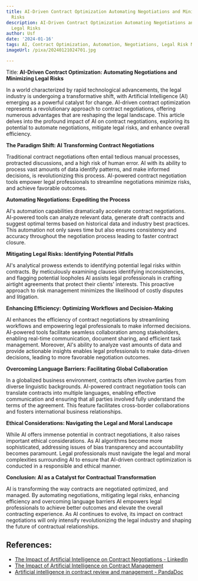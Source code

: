 ```yaml
---
title: AI-Driven Contract Optimization Automating Negotiations and Minimizing Legal
  Risks
description: AI-Driven Contract Optimization Automating Negotiations and Minimizing
  Legal Risks
author: Usf
date: '2024-01-16'
tags: AI, Contract Optimization, Automation, Negotiations, Legal Risk Mitigation
imageUrl: /pixa/20240121024701.jpg

---
```

Title: **AI-Driven Contract Optimization: Automating Negotiations and Minimizing Legal Risks**

In a world characterized by rapid technological advancements, the legal  industry is undergoing a transformative shift, with Artificial Intelligence (AI) emerging  as a powerful catalyst for change. AI-driven  contract optimization represents a revolutionary approach to contract negotiations, offering numerous advantages that are reshaping the legal landscape.  This article  delves into the profound impact of AI on contract negotiations, exploring its potential to automate  negotiations, mitigate legal  risks, and enhance overall  efficiency.

**The Paradigm Shift:  AI Transforming Contract Negotiations**

Traditional contract negotiations often entail tedious manual processes, protracted discussions, and a high risk of human error. AI with its ability to process vast amounts of data identify patterns, and make informed decisions, is revolutionizing this process. AI-powered contract negotiation tools empower  legal professionals  to  streamline negotiations minimize risks, and achieve favorable outcomes.

**Automating Negotiations: Expediting the  Process**

AI's automation capabilities dramatically accelerate contract negotiations. AI-powered tools can analyze  relevant data, generate draft contracts and suggest optimal terms based on historical data and industry best practices.  This automation not  only saves time but also ensures consistency and accuracy throughout the negotiation  process leading to  faster  contract closure.

**Mitigating Legal  Risks: Identifying Potential Pitfalls**

AI's analytical prowess extends to identifying potential legal risks within contracts. By meticulously examining clauses identifying inconsistencies, and flagging  potential loopholes AI assists legal professionals in crafting airtight agreements that protect their clients' interests. This proactive approach to risk management minimizes  the likelihood of costly disputes  and litigation.

**Enhancing Efficiency:  Optimizing Workflows and Decision-Making**

AI enhances the efficiency of contract negotiations  by streamlining workflows and empowering legal  professionals to make informed decisions. AI-powered tools facilitate seamless collaboration among stakeholders, enabling real-time communication, document sharing, and efficient task management. Moreover, AI's ability to analyze vast amounts of  data and provide actionable insights enables legal professionals to make data-driven decisions, leading to more favorable negotiation outcomes.

**Overcoming Language Barriers: Facilitating Global Collaboration**

In  a globalized business environment,  contracts  often involve parties from diverse  linguistic backgrounds. AI-powered contract negotiation tools can translate contracts into multiple languages, enabling effective communication  and ensuring that all parties  involved fully understand the terms of the agreement. This feature facilitates cross-border collaborations and fosters international business  relationships.

**Ethical Considerations: Navigating the Legal and Moral Landscape**

While AI offers immense potential in contract negotiations, it also raises important ethical considerations.  As AI algorithms  become more sophisticated, addressing issues of bias transparency  and accountability becomes paramount. Legal professionals must navigate  the  legal and moral complexities surrounding AI  to ensure that AI-driven contract  optimization is conducted in a responsible and ethical manner.

**Conclusion: AI as a Catalyst for Contractual Transformation**

AI is  transforming the way contracts are negotiated  optimized, and managed. By automating negotiations, mitigating legal  risks, enhancing efficiency and overcoming language barriers AI empowers  legal professionals to achieve better outcomes and elevate the overall contracting experience. As AI  continues to evolve, its impact  on contract negotiations will only intensify revolutionizing the legal  industry and shaping the future of contractual relationships.

## References:
- [The Impact of Artificial Intelligence on Contract Negotiations - LinkedIn](https://www.linkedin.com/pulse/impact-artificial-intelligence-contract-negotiations-insights-nancy)
- [The Impact of Artificial Intelligence on Contract Management](https://bluenotary.us/the-impact-of-artificial-intelligence-on-contract-management/)
- [Artificial intelligence in contract review and management - PandaDoc](https://www.pandadoc.com/blog/ai-in-contract-management/)
